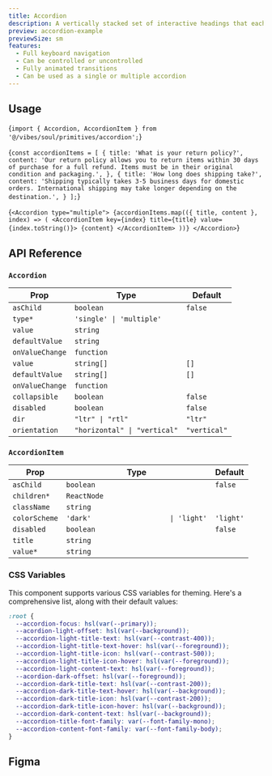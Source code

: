 ```yaml
---
title: Accordion
description: A vertically stacked set of interactive headings that each reveal an associated section of content.
preview: accordion-example
previewSize: sm
features:
  - Full keyboard navigation
  - Can be controlled or uncontrolled
  - Fully animated transitions
  - Can be used as a single or multiple accordion
---
```


## Usage

<CodeBlock lang="ts">{`import { Accordion, AccordionItem } from '@/vibes/soul/primitives/accordion';`}</CodeBlock>

<CodeBlock lang="ts">{`const accordionItems = [
    {
      title: 'What is your return policy?',
      content:
        'Our return policy allows you to return items within 30 days of purchase for a full refund. Items must be in their original condition and packaging.',
    },
    {
      title: 'How long does shipping take?',
      content:
        'Shipping typically takes 3-5 business days for domestic orders. International shipping may take longer depending on the destination.',
    }
  ];`}</CodeBlock>

<CodeBlock lang="ts">{`<Accordion type="multiple">
    {accordionItems.map(({ title, content }, index) => (
      <AccordionItem key={index} title={title} value={index.toString()}>
        {content}
      </AccordionItem>
    ))}
</Accordion>`}</CodeBlock>

## API Reference

### `Accordion`

| Prop                                                                                                                                                                                 | Type                                                        | Default      |
| ------------------------------------------------------------------------------------------------------------------------------------------------------------------------------------ | ----------------------------------------------------------- | ------------ |
| `asChild` <Tooltip content='Change the default rendered element for the one passed as a child, merging their props and behavior.' />                                                 | `boolean`                                                   | `false`      |
| `type*`                                                                                                                                                                              | `'single' \| 'multiple'`                                    |              |
| `value` <Tooltip content='The controlled value of the item to expand when `type` is `"single"`. Must be used in conjunction with `onValueChange`.' />                                | `string`                                                    |              |
| `defaultValue` <Tooltip content='The value of the item to expand when initially rendered and `type` is `"single"`. Use when you do not need to control the state of the items.'/>    | `string`                                                    |              |
| `onValueChange` <Tooltip content='Event handler called when the expanded state of an item changes and `type` is `"single"`.'/>                                                       | `function` <Tooltip content="`(value: string) => void`"/>   |              |
| `value` <Tooltip content='The controlled value of the item to expand when `type` is `"multiple"`. Must be used in conjunction with `onValueChange`.' />                              | `string[]`                                                  | `[]`         |
| `defaultValue` <Tooltip content='The value of the item to expand when initially rendered when `type` is `"multiple"`. Use when you do not need to control the state of the items.'/> | `string[]`                                                  | `[]`         |
| `onValueChange` <Tooltip content='Event handler called when the expanded state of an item changes and `type` is `"multiple"`.'/>                                                     | `function` <Tooltip content="`(value: string[]) => void`"/> |              |
| `collapsible` <Tooltip content='When type is `"single"`, allows closing content when clicking trigger for an open item.'/>                                                           | `boolean`                                                   | `false`      |
| `disabled` <Tooltip content='When `true`, prevents the user from interacting with the accordion and all its items.'/>                                                                | `boolean`                                                   | `false`      |
| `dir` <Tooltip content='The reading direction of the accordion when applicable. If omitted, assumes LTR (left-to-right) reading mode.'/>                                             | `"ltr" \| "rtl"`                                            | `"ltr"`      |
| `orientation` <Tooltip content='The orientation of the accordion.'/>                                                                                                                 | `"horizontal" \| "vertical"`                                | `"vertical"` |

### `AccordionItem`

| Prop                                                                                                                                 | Type                                  | Default   |
| ------------------------------------------------------------------------------------------------------------------------------------ | ------------------------------------- | --------- |
| `asChild` <Tooltip content='Change the default rendered element for the one passed as a child, merging their props and behavior.' /> | `boolean`                             | `false`   |
| `children*`                                                                                                                          | `ReactNode`                           |           |
| `className`                                                                                                                          | `string`                              |           |
| `colorScheme`                                                                                                                        | `'dark'                   \| 'light'` | `'light'` |
| `disabled` <Tooltip content="When `true`, prevents the user from interacting with the item."/>                                       | `boolean`                             | `false`   |
| `title`                                                                                                                              | `string`                              |           |
| `value*` <Tooltip content='A unique value for the item.' />                                                                          | `string`                              |           |

### CSS Variables

This component supports various CSS variables for theming. Here's a comprehensive list, along
with their default values:

```css
:root {
  --accordion-focus: hsl(var(--primary));
  --acordion-light-offset: hsl(var(--background));
  --accordion-light-title-text: hsl(var(--contrast-400));
  --accordion-light-title-text-hover: hsl(var(--foreground));
  --accordion-light-title-icon: hsl(var(--contrast-500));
  --accordion-light-title-icon-hover: hsl(var(--foreground));
  --accordion-light-content-text: hsl(var(--foreground));
  --acordion-dark-offset: hsl(var(--foreground));
  --accordion-dark-title-text: hsl(var(--contrast-200));
  --accordion-dark-title-text-hover: hsl(var(--background));
  --accordion-dark-title-icon: hsl(var(--contrast-200));
  --accordion-dark-title-icon-hover: hsl(var(--background));
  --accordion-dark-content-text: hsl(var(--background));
  --accordion-title-font-family: var(--font-family-mono);
  --accordion-content-font-family: var(--font-family-body);
}
```

## Figma

<Figma url="https://www.figma.com/design/kgCf8OkDCe90wBSKNNqueL/Soul-Vibe?node-id=2297-42908&t=dbm9GtAtS2A3vy2g-4" />
